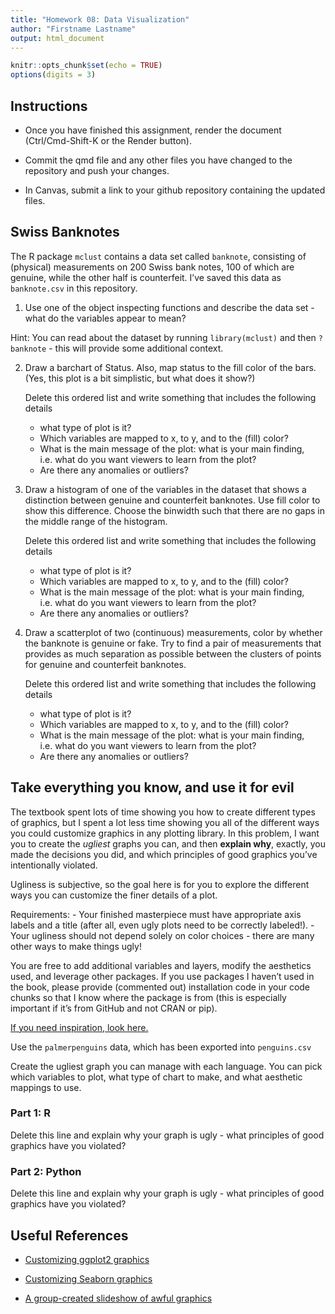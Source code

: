 ```yaml
---
title: "Homework 08: Data Visualization"
author: "Firstname Lastname"
output: html_document
---
```


```r
knitr::opts_chunk$set(echo = TRUE)
options(digits = 3)
```

## Instructions

- Once you have finished this assignment, render the document (Ctrl/Cmd-Shift-K or the Render button). 

- Commit the qmd file and any other files you have changed to the repository and push your changes.
- In Canvas, submit a link to your github repository containing the updated files.


## Swiss Banknotes

The R package `mclust` contains a data set called `banknote`, consisting of (physical) measurements on 200 Swiss bank notes, 100 of which are genuine, while the other half is counterfeit. I've saved this data as `banknote.csv` in this repository.



1. Use one of the object inspecting functions and describe the data set - what do the variables appear to mean?    
    
Hint: You can read about the dataset by running `library(mclust)` and then `?banknote` - this will provide some additional context. 


2. Draw a barchart of Status. Also, map status to the fill color of the bars. (Yes, this plot is a bit simplistic, but what does it show?)

    Delete this ordered list and write something that includes the following details
    - what type of plot is it? 
    - Which variables are mapped to x, to y, and to the (fill) color? 
    - What is the main message of the plot: what is your main finding, i.e. what do you want viewers to learn from the plot? 
    - Are there any anomalies or outliers?


3. Draw a histogram of one of the variables in the dataset that shows a distinction between genuine and counterfeit banknotes. Use fill color to show this difference. Choose the binwidth such that there are no gaps in the middle range of the histogram.

    Delete this ordered list and write something that includes the following details
    - what type of plot is it? 
    - Which variables are mapped to x, to y, and to the (fill) color? 
    - What is the main message of the plot: what is your main finding, i.e. what do you want viewers to learn from the plot? 
    - Are there any anomalies or outliers?

4. Draw a scatterplot of two (continuous) measurements, color by whether the banknote is genuine or fake. Try to find a pair of measurements that provides as much separation as possible between the clusters of points for genuine and counterfeit banknotes.

    Delete this ordered list and write something that includes the following details
    - what type of plot is it? 
    - Which variables are mapped to x, to y, and to the (fill) color? 
    - What is the main message of the plot: what is your main finding, i.e. what do you want viewers to learn from the plot? 
    - Are there any anomalies or outliers?

## Take everything you know, and use it for evil

The textbook spent lots of time showing you how to create different types of graphics, but I spent a lot less time showing you all of the different ways you could customize graphics in any plotting library. In this problem, I want you to create the *ugliest* graphs you can, and then **explain why**, exactly, you made the decisions you did, and which principles of good graphics you've intentionally violated. 

Ugliness is subjective, so the goal here is for you to explore the different ways you can customize the finer details of a plot. 

Requirements:
- Your finished masterpiece must have appropriate axis labels and a title (after all, even ugly plots need to be correctly labeled!). 
- Your ugliness should not depend solely on color choices - there are many other ways to make things ugly!

You are free to add additional variables and layers, modify the aesthetics used, and leverage other packages. If you use packages I haven't used in the book, please provide (commented out) installation code in your code chunks so that I know where the package is from (this is especially important if it's from GitHub and not CRAN or pip).

[If you need inspiration, look here.](https://www.allisonhorst.com/post/do-your-worst/)

Use the `palmerpenguins` data, which has been exported into `penguins.csv`

Create the ugliest graph you can manage with each language. You can pick which variables to plot, what type of chart to make, and what aesthetic mappings to use.

### Part 1: R


Delete this line and explain why your graph is ugly - what principles of good graphics have you violated?


### Part 2: Python




Delete this line and explain why your graph is ugly - what principles of good graphics have you violated?



## Useful References

- [Customizing ggplot2 graphics](http://r-statistics.co/Complete-Ggplot2-Tutorial-Part2-Customizing-Theme-With-R-Code.html)

- [Customizing Seaborn graphics](https://towardsdatascience.com/all-the-ways-you-can-customize-your-charts-and-graphs-in-seaborn-9be90fa6f5b5)

- [A group-created slideshow of awful graphics](https://docs.google.com/presentation/d/1ixRsGI8BWgT2zA5AbB61eMLUbJgObvBCZt-OnZDzvX4/edit?usp=sharing)



